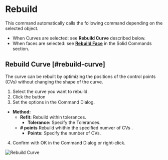 
# Rebuild

<Reference shortcut="" command="Rebuild" button="Right of Command Bar" />

This command automatically calls the following command depending on the selected object.
  - When Curves are selected: see **Rebuild Curve** described below.
  - When faces are selected: see [**Rebuild Face**](../solid/rebuild#rebuild-face) in the Solid Commands section.

## Rebuild Curve [#rebuild-curve]

The curve can be rebuilt by optimizing the positions of the control points (CVs) without changing the shape of the curve.

1. Select the curve you want to rebuild.
2. Click the button <ButtonIcon type="button-rebuild" />
3. Set the options in the Command Dialog.
  - **Method:**
    - **Refit:** Rebuild within tolerances.
      - **Tolerance:** Specify the Tolerances.
    - **# points** Rebuild whithin the specified numver of CVs .
      - **Points:** Specify the number of CVs.
4. Confirm with OK in the Command Dialog or right-click.

![Rebuild Curve](/img/rebuild-curve.gif)



